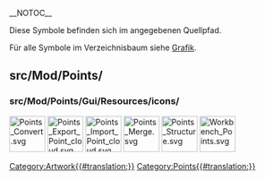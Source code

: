 __NOTOC__
<languages/>

Diese Symbole befinden sich im angegebenen Quellpfad. 

Für alle Symbole im Verzeichnisbaum siehe [[Artwork/de|Grafik]].

== src/Mod/Points/ ==

=== src/Mod/Points/Gui/Resources/icons/ ===

[[File:Points_Convert.svg|64px]]
[[File:Points_Export_Point_cloud.svg|64px]]
[[File:Points_Import_Point_cloud.svg|64px]]
[[File:Points_Merge.svg|64px]]
[[File:Points_Structure.svg|64px]]
[[File:Workbench_Points.svg|64px]]


[[Category:Artwork{{#translation:}}]]
<noinclude>[[Category:Points{{#translation:}}]]</noinclude> <!-- we don't want this transcluded -->